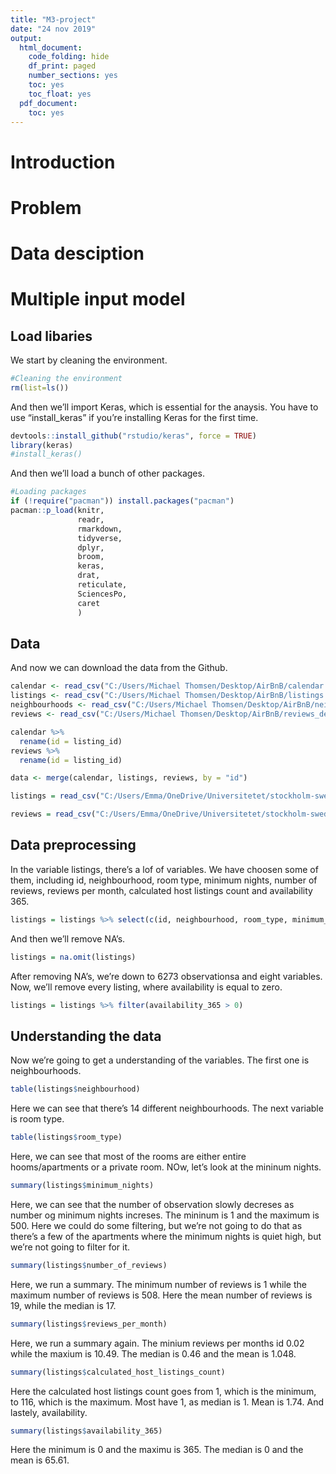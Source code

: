 ```yaml
---
title: "M3-project"
date: "24 nov 2019"
output:
  html_document:
    code_folding: hide
    df_print: paged
    number_sections: yes
    toc: yes
    toc_float: yes
  pdf_document:
    toc: yes
---
```

# Introduction

# Problem

# Data desciption

# Multiple input model

## Load libaries

We start by cleaning the environment.

```r
#Cleaning the environment
rm(list=ls())
```

And then we'll import Keras, which is essential for the anaysis. You have to use "install_keras" if you're installing Keras for the first time.

```r
devtools::install_github("rstudio/keras", force = TRUE)
library(keras)
#install_keras()
```

And then we'll load a bunch of other packages.

```r
#Loading packages
if (!require("pacman")) install.packages("pacman")
pacman::p_load(knitr,
               readr,
               rmarkdown, 
               tidyverse,
               dplyr,
               broom,
               keras,
               drat,
               reticulate,
               SciencesPo,
               caret
               )
```

## Data

And now we can download the data from the Github.

```r
calendar <- read_csv("C:/Users/Michael Thomsen/Desktop/AirBnB/calendar.csv")
listings <- read_csv("C:/Users/Michael Thomsen/Desktop/AirBnB/listings.csv")
neighbourhoods <- read_csv("C:/Users/Michael Thomsen/Desktop/AirBnB/neighbourhoods.csv")
reviews <- read_csv("C:/Users/Michael Thomsen/Desktop/AirBnB/reviews_details.csv")

calendar %>% 
  rename(id = listing_id)
reviews %>% 
  rename(id = listing_id)

data <- merge(calendar, listings, reviews, by = "id")
```

```r
listings = read_csv("C:/Users/Emma/OneDrive/Universitetet/stockholm-sweden-airbnb-listings/listings.csv")

reviews = read_csv("C:/Users/Emma/OneDrive/Universitetet/stockholm-sweden-airbnb-listings/reviews_detailed.csv")
```

## Data preprocessing

In the variable listings, there's a lof of variables. We have choosen some of them, including id, neighbourhood, room type, minimum nights, number of reviews, reviews per month, calculated host listings count and availability 365.

```r
listings = listings %>% select(c(id, neighbourhood, room_type, minimum_nights, number_of_reviews, reviews_per_month, calculated_host_listings_count, availability_365))
```

And then we'll remove NA's.

```r
listings = na.omit(listings)
```

After removing NA's, we're down to 6273 observationsa and eight variables. Now, we'll remove every listing, where availability is equal to zero. 

```r
listings = listings %>% filter(availability_365 > 0)
```

## Understanding the data
Now we're going to get a understanding of the variables. The first one is neighbourhoods.

```r
table(listings$neighbourhood)
```

Here we can see that there's 14 different neighbourhoods. The next variable is room type.

```r
table(listings$room_type)
```

Here, we can see that most of the rooms are either entire hooms/apartments or a private room. NOw, let's look at the mininum nights.

```r
summary(listings$minimum_nights)
```

Here, we can see that the number of observation slowly decreses as number og minimum nights increses. The mininum is 1 and the maximum is 500. Here we could do some filtering, but we're not going to do that as there's a few of the apartments where the minimum nights is quiet high, but we're not going to filter for it.  

```r
summary(listings$number_of_reviews)
```

Here, we run a summary. The minimum number of reviews is 1 while the maximum number of reviews is 508. Here the mean number of reviews is 19, while the median is 17. 

```r
summary(listings$reviews_per_month)
```

Here, we run a summary again. The minium reviews per months id 0.02 while the maxium is 10.49. The median is 0.46 and the mean is 1.048. 

```r
summary(listings$calculated_host_listings_count)
```

Here the calculated host listings count goes from 1, which is the minimum, to 116, which is the maximum. Most have 1, as median is 1. Mean is 1.74. And lastely, availability.

```r
summary(listings$availability_365)
```

Here the minimum is 0 and the maximu is 365. The median is 0 and the mean is 65.61. 